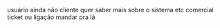 usuário ainda não cliente quer saber mais sobre o sistema etc
comercial ticket ou ligação mandar pra lá